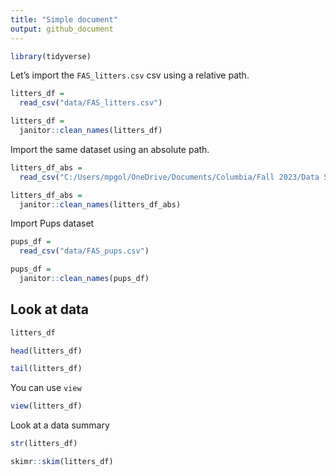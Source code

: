 ```yaml
---
title: "Simple document"
output: github_document
---
```


```r
library(tidyverse)
```


Let's import the `FAS_litters.csv` csv using a relative path.

```r
litters_df = 
  read_csv("data/FAS_litters.csv")

litters_df = 
  janitor::clean_names(litters_df)
```

Import the same dataset using an absolute path.

```r
litters_df_abs = 
  read_csv("C:/Users/mpgol/OneDrive/Documents/Columbia/Fall 2023/Data Science/In Class/data_wrangling_i/data/FAS_litters.csv")

litters_df_abs = 
  janitor::clean_names(litters_df_abs)
```

Import Pups dataset

```r
pups_df = 
  read_csv("data/FAS_pups.csv")

pups_df =
  janitor::clean_names(pups_df)
```


## Look at data

```r
litters_df

head(litters_df)

tail(litters_df)
```

You can use `view`

```r
view(litters_df)
```

Look at a data summary

```r
str(litters_df)

skimr::skim(litters_df)
```

